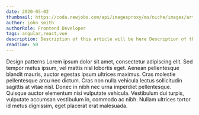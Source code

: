 ```yaml
---
date: 2020-05-02
thumbnail: https://coda.newjobs.com/api/imagesproxy/ms/niche/images/articles/Mack/javascript.jpg
author: john smith
authorRole: Frontend Developer
tags: angular,react,vue
description: Description of this article will be here Description of this article will be here Description of this article will be here Description of this article will be here Description of this article will be here
readTime: 50
---
```


<Section>
  <XL>Design patterns</XL>
  <M>
    Lorem ipsum dolor sit amet, consectetur adipiscing elit. Sed tempor metus
    ipsum, vel mattis nisl lobortis eget. Aenean pellentesque blandit mauris,
    auctor egestas ipsum ultrices maximus. Cras molestie pellentesque arcu nec
    dictum. Cras non nulla vehicula lectus sollicitudin sagittis at vitae nisl.
    Donec in nibh nec urna imperdiet pellentesque. Quisque auctor elementum nisi
    vulputate vehicula. Vestibulum dui turpis, vulputate accumsan vestibulum in,
    commodo ac nibh. Nullam ultrices tortor id metus dignissim, eget placerat
    erat malesuada.
  </M>
  <Code description="Example of React code snippet">
    <deckgo-highlight-code src="https://raw.githubusercontent.com/polubis/ProjectManagementApp/master/src/consts.ts"></deckgo-highlight-code>
  </Code>
</Section>
